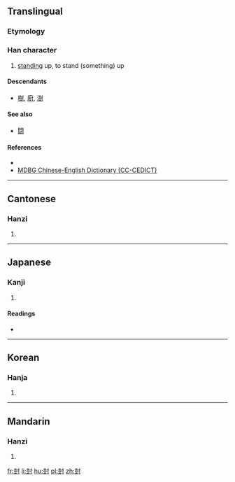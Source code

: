 ==Translingual==

===Etymology===
{{Han compound|壴|寸|c1=s|c2=p|ls=psc}}

===Han character===
{{Han char|rn=41|rad=寸|as=09|sn=12|four=4410<sub>0</sub>|canj=土廿木戈 (GTDI)|ids=⿰[[壴]][[寸]]}}

# [[stand]]ing up, to stand (something) up

====Descendants====
* [[樹]], [[廚]], [[澍]]

====See also====
* [[闘]]

====References====
* {{Han ref|kx=0295.140|dkj=07448|dj=0586.060|hdz=10509.020|uh=5C0C|ud=23564|bh=D8D7|bd=55511}}
*[http://www.mdbg.net/chindict/chindict.php?page=worddict&wdrst=1&wdqtm=0&wdqcham=1&wdqt=%E5%B0%8C MDBG Chinese-English Dictionary (CC-CEDICT)]

----

==Cantonese==

===Hanzi===
{{yue-hanzi|jyut=[[syu6]]|y=syu6}}

# {{defn|lang=yue|sort=寸09}}

----

==Japanese==

===Kanji===
{{ja-kanji|grade=|rs=寸09}}

# {{defn|lang=ja|sort=寸09}}

====Readings====
* {{ja-readings|on=[[しゅ]] (shu), [[じゅ]] (ju), [[ちゅ]] (chu), [[じう]] (jiu)|kun=[[たてる]] (tateru), [[たつ]] (tatsu), [[わらは]] (waraha), [[しもべ]] (shimobe)}}

----

==Korean==

===Hanja===
{{ko-hanja|hangeul=주|rv=ju|mr=chu}}

# {{defn|lang=ko|sort=寸09}}

----

==Mandarin==

===Hanzi===
{{cmn-hanzi|pin=[[shù]] ([[shu4]])|wg=shu<sup>4</sup>}}

# {{defn|lang=cmn|sort=寸09}}

[[fr:尌]]
[[li:尌]]
[[hu:尌]]
[[pl:尌]]
[[zh:尌]]